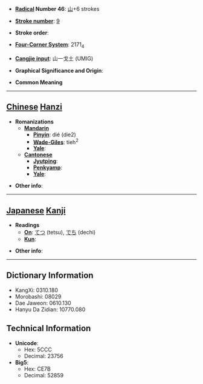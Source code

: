 * '''[[Wiktionary:Chinese radical index| Radical]] Number 46''': [[Wiktionary:Chinese radical index 山|山]]+6 strokes

* '''[[Wiktionary:Chinese total strokes index|Stroke number]]''': [[Wiktionary:Chinese total strokes index 9|9]]

* '''Stroke order''': 

* '''[[Wiktionary:Chinese four corner index|Four-Corner System]]''': 2171<sub>4</sub>

* '''[[Wiktionary:Chinese Cangjie index|Cangjie input]]''': 山一戈土 (UMIG)

* '''Graphical Significance and Origin''': 

* '''Common Meaning'''

----

== [[Chinese]] [[Hanzi]] ==

* '''Romanizations'''
** '''[[Mandarin]]'''
*** '''[[Pinyin]]''': dié (die2)
*** '''[[Wade-Giles]]''': tieh<sup>2</sup>
*** '''[[Yale]]''': 
** '''[[Cantonese]]'''
*** '''[[Jyutping]]''':
*** '''[[Penkyamp]]''': 
*** '''[[Yale]]''': 

* '''Other info''': 

----

== [[Japanese]] [[Kanji]] ==

* '''Readings'''
** '''[[On]]''': [[てつ]] (tetsu), [[でち]] (dechi)
** '''[[Kun]]''': 

* '''Other info''':  

----

== Dictionary Information ==

* KangXi: 0310.180
* Morobashi: 08029
* Dae Jaweon: 0610.130
* Hanyu Da Zidian: 10770.080

== Technical Information ==

* '''Unicode''':
** Hex: 5CCC
** Decimal: 23756
* '''Big5''':
** Hex: CE7B
** Decimal: 52859